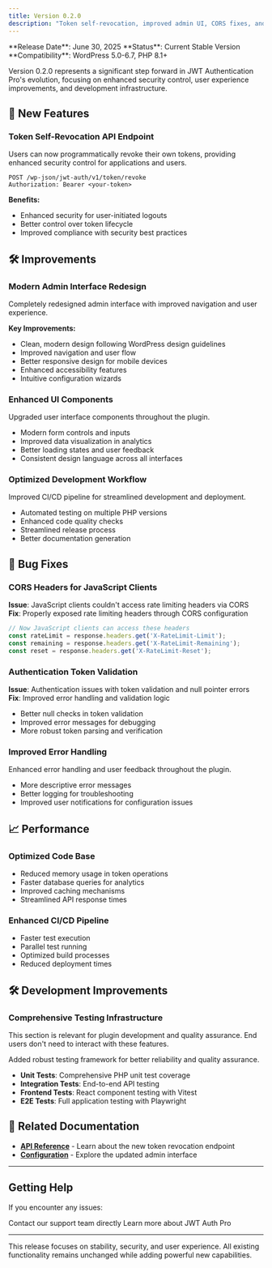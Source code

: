 ```yaml
---
title: Version 0.2.0
description: "Token self-revocation, improved admin UI, CORS fixes, and enhanced testing infrastructure"
---
```


<Card title="Version 0.2.0 - Current Release" color="#41419c">
  **Release Date**: June 30, 2025  
  **Status**: Current Stable Version  
  **Compatibility**: WordPress 5.0-6.7, PHP 8.1+
</Card>

Version 0.2.0 represents a significant step forward in JWT Authentication Pro's evolution, focusing on enhanced security control, user experience improvements, and development infrastructure.

## 🚀 New Features

### Token Self-Revocation API Endpoint

Users can now programmatically revoke their own tokens, providing enhanced security control for applications and users.

```http
POST /wp-json/jwt-auth/v1/token/revoke
Authorization: Bearer <your-token>
```

**Benefits:**
- Enhanced security for user-initiated logouts
- Better control over token lifecycle
- Improved compliance with security best practices


## 🛠️ Improvements

### Modern Admin Interface Redesign

Completely redesigned admin interface with improved navigation and user experience.

**Key Improvements:**
- Clean, modern design following WordPress design guidelines
- Improved navigation and user flow
- Better responsive design for mobile devices
- Enhanced accessibility features
- Intuitive configuration wizards

### Enhanced UI Components

Upgraded user interface components throughout the plugin.

- Modern form controls and inputs
- Improved data visualization in analytics
- Better loading states and user feedback
- Consistent design language across all interfaces

### Optimized Development Workflow

Improved CI/CD pipeline for streamlined development and deployment.

- Automated testing on multiple PHP versions
- Enhanced code quality checks
- Streamlined release process
- Better documentation generation

## 🐛 Bug Fixes

### CORS Headers for JavaScript Clients

**Issue**: JavaScript clients couldn't access rate limiting headers via CORS  
**Fix**: Properly exposed rate limiting headers through CORS configuration

```javascript
// Now JavaScript clients can access these headers
const rateLimit = response.headers.get('X-RateLimit-Limit');
const remaining = response.headers.get('X-RateLimit-Remaining');
const reset = response.headers.get('X-RateLimit-Reset');
```

### Authentication Token Validation

**Issue**: Authentication issues with token validation and null pointer errors  
**Fix**: Improved error handling and validation logic

- Better null checks in token validation
- Improved error messages for debugging
- More robust token parsing and verification

### Improved Error Handling

Enhanced error handling and user feedback throughout the plugin.

- More descriptive error messages
- Better logging for troubleshooting
- Improved user notifications for configuration issues

## 📈 Performance

### Optimized Code Base

- Reduced memory usage in token operations
- Faster database queries for analytics
- Improved caching mechanisms
- Streamlined API response times

### Enhanced CI/CD Pipeline

- Faster test execution
- Parallel test running
- Optimized build processes
- Reduced deployment times

## 🛠️ Development Improvements

### Comprehensive Testing Infrastructure

<Note>
  This section is relevant for plugin development and quality assurance. End users don't need to interact with these features.
</Note>

Added robust testing framework for better reliability and quality assurance.

- **Unit Tests**: Comprehensive PHP unit test coverage
- **Integration Tests**: End-to-end API testing
- **Frontend Tests**: React component testing with Vitest
- **E2E Tests**: Full application testing with Playwright

## 🔗 Related Documentation

- **[API Reference](/api-reference/endpoint/revoke)** - Learn about the new token revocation endpoint
- **[Configuration](/wordpress/configuration)** - Explore the updated admin interface

---

## Getting Help

If you encounter any issues:

<CardGroup cols={2}>
  <Card title="Email Support" icon="envelope" href="mailto:hello@jwtauth.pro">
    Contact our support team directly
  </Card>
  <Card title="Visit JWT Auth Pro" icon="globe" href="https://jwtauth.pro">
    Learn more about JWT Auth Pro
  </Card>
</CardGroup>

---

<Note>
  This release focuses on stability, security, and user experience. All existing functionality remains unchanged while adding powerful new capabilities.
</Note>